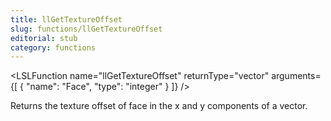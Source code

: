 ```yaml
---
title: llGetTextureOffset
slug: functions/llGetTextureOffset
editorial: stub
category: functions
---
```


<LSLFunction
	name="llGetTextureOffset"
	returnType="vector"
	arguments={[
	{
		"name": "Face",
		"type": "integer"
	}
]}
/>

Returns the texture offset of face in the x and y components of a vector.

